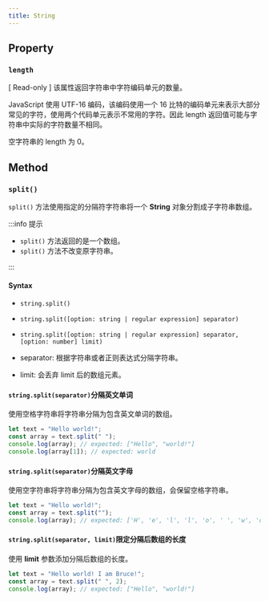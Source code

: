 ```yaml
---
title: String
---
```



## Property

### `length`

[ Read-only ]
该属性返回字符串中字符编码单元的数量。

JavaScript 使用 UTF-16 编码，该编码使用一个 16 比特的编码单元来表示大部分常见的字符，使用两个代码单元表示不常用的字符。因此 length 返回值可能与字符串中实际的字符数量不相同。

空字符串的 length 为 0。

## Method

### `split()`

`split()` 方法使用指定的分隔符字符串将一个 **String** 对象分割成子字符串数组。

:::info 提示

- `split()` 方法返回的是一个数组。
- `split()` 方法不改变原字符串。

:::

#### Syntax

- `string.split()`
- `string.split([option: string | regular expression] separator)`
- `string.split([option: string | regular expression] separator, [option: number] limit)`

- separator: 根据字符串或者正则表达式分隔字符串。
- limit: 会丢弃 limit 后的数组元素。

#### `string.split(separator)`分隔英文单词

使用<TextHighlight>空格字符串</TextHighlight>将字符串分隔为包含英文单词的数组。

```javascript
let text = "Hello world!";
const array = text.split(" ");
console.log(array); // expected: ["Hello", "world!"]
console.log(array[1]); // expected: world
```

#### `string.split(separator)`分隔英文字母

使用<TextHighlight>空字符串</TextHighlight>将字符串分隔为包含英文字母的数组，会保留空格字符串。

```javascript
let text = "Hello world!";
const array = text.split("");
console.log(array); // expected: ['H', 'e', 'l', 'l', 'o', ' ', 'w', 'o', 'r', 'l', 'd', '!']
```

#### `string.split(separator, limit)`限定分隔后数组的长度

使用 **limit** 参数添加分隔后数组的长度。

```javascript
let text = "Hello world! I am Bruce!";
const array = text.split(" ", 2);
console.log(array); // expected: ["Hello", "world!"]
```
